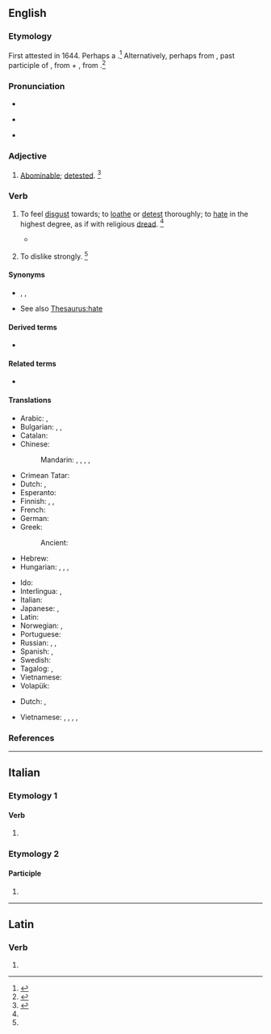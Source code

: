 ==English==

===Etymology===
First attested in 1644. Perhaps a {{back-form|en|abomination|nocap=1}}.<ref>{{R:CDOE|page=4}}</ref> Alternatively, perhaps from {{der|en|LL.|abōminātus}}, past participle of {{m|la|abōminarī||to deprecate as an ill omen}}, from {{m|la|ab}} + {{m|la|ominari||to forebode, presage}}, from {{m|la|omen}}.<ref>{{R:MW3 1976|page=5}}</ref>

===Pronunciation===
* {{audio|en|en-us-abominate.ogg|Audio (US)}}
* {{a|US}} {{IPA|en|/əˈbɒm.əˌnəɪt/|/əˈbɒm.ɪˌnəɪt/}}
* {{sense|adjective}} {{a|US}} {{IPA|en|/ə.ˈbɒm.ə.ˌnəɪt/|/ə.ˈbɒm.ɪ.ˌnəɪt/|/ə.ˈbɒm.ə.nət/}}

===Adjective===
{{en-adj}}

# {{lb|en|rare}} [[abominable|Abominable]]; [[detest]]ed. {{defdate|First attested in the late 16<sup>th</sup> century.}}<ref name=SOED>{{R:SOED5|page=6}}</ref>

===Verb===
{{en-verb}}

# {{lb|en|transitive}} To feel [[disgust]] towards; to [[loathe]] or [[detest]] thoroughly; to [[hate]] in the highest degree, as if with religious [[dread]]. {{defdate|First attested in the mid 17<sup>th</sup> century.}}<ref name=SOED/>
#: {{syn|en|abhor}}
#* {{quote-book|en|passage="Much as I '''abominate''' writing, I would not give up Mr. Collins's correspondence for any consideration."|title=Pride and Prejudice|author=Jane Austen|year=1813}}
# {{lb|en|transitive|colloquial}} To dislike strongly. {{defdate|First attested in the late 19<sup>th</sup> century.}}<ref name=SOED/>

====Synonyms====
* {{sense|to abhor}} {{l|en|abhor}}, {{l|en|loathe}}, {{l|en|detest}}
* See also [[Thesaurus:hate]]

====Derived terms====
* {{l|en|abominator}}

====Related terms====
* {{l|en|abomination}}

====Translations====
{{trans-top|to feel disgust towards, to hate in the highest degree}}
* Arabic: {{t|ar|مَقَت}}, {{t|ar|تَطَيَّر}}
* Bulgarian: {{t|bg|отвращавам се|sc=Cyrl}}, {{t|bg|гнуся се от|sc=Cyrl}}, {{t+|bg|ненавиждам|sc=Cyrl}}
* Catalan: {{t+|ca|abominar}}
* Chinese:
*: Mandarin: {{t+|cmn|憎恨|tr=zēnghèn|sc=Hani}}, {{t+|cmn|厭惡|sc=Hani}}, {{t+|cmn|厌恶|tr=yànwù|sc=Hani}}, {{t+|cmn|討厭|sc=Hani}}, {{t+|cmn|讨厌|tr=tǎoyàn|sc=Hani}}
* Crimean Tatar: {{t|crh|igrenmek}}
* Dutch: {{t+|nl|verachten}}, {{t+|nl|verafschuwen}}
* Esperanto: {{t+|eo|abomeni}}
* Finnish: {{t+|fi|vihata}}, {{t+|fi|inhota}}, {{t|fi|kammoksua}}
* French: {{t+|fr|abominer}}
* German: {{t+|de|verabscheuen}}
* Greek: {{t+|el|απεχθάνομαι}}
*: Ancient: {{t|grc|ἀποπτύω}}
* Hebrew: {{t|he|תיעב|tr=tiév}}
* Hungarian: {{t+|hu|undorodik}}, {{t+|hu|irtózik}}, {{t+|hu|utál}}, {{t+|hu|gyűlöl}}
{{trans-mid}}
* Ido: {{t+|io|abominar}}
* Interlingua: {{t|ia|abominar}}, {{t|ia|detestar}}
* Italian: {{t+|it|abominare}}
* Japanese: {{t+|ja|忌み嫌う|tr=imikirau|sc=Jpan}}, {{t+|ja|唾棄|alt=唾棄する|tr=daki suru}}
* Latin: {{t|la|abōminor}}
* Norwegian: {{t|no|føle avsky}}, {{t+|nb|avsky}}
* Portuguese: {{t+|pt|abominar}}
* Russian: {{t|ru|пита́ть отвраще́ние}}, {{t+|ru|ненави́деть}}, {{t+|ru|выносить|alt=не выноси́ть}}
* Spanish: {{t+|es|abominar}}, {{t+|es|detestar}}
* Swedish: {{t+|sv|avsky}}
* Tagalog: {{t|tl|maani}} {{qualifier|literally}}, {{t|tl|masuklam}} {{qualifier|literally}}
* Vietnamese: {{t+|vi|căm ghét}}
* Volapük: {{t+|vo|naudön}}
{{trans-bottom}}

{{trans-top|to dislike strongly}}
* Dutch: {{t|nl|gruwelen van}}, {{t|nl|walgen van}}
{{trans-mid}}
{{trans-bottom}}

{{checktrans-top}}
{{trans-mid}}
* Vietnamese: {{t+check|vi|ghê tởm}}, {{t-check|vi|ghét cay ghét đắng}}, {{t-check|vi|không ưa}}, {{t+check|vi|ghét mặt}}, {{t+check|vi|kinh tởm}}
{{trans-bottom}}

===References===
<references/>

----

==Italian==

===Etymology 1===

====Verb====
{{head|it|verb form}}

# {{inflection of|it|abominare||2|p|pres|indc|;|2|p|impr}}

===Etymology 2===

====Participle====
{{head|it|past participle form|g=f-p}}

# {{feminine plural of|it|abominato}}

----

==Latin==

===Verb===
{{la-verb-form|abōmināte}}

# {{inflection of|la|abōminō||2|p|pres|actv|impr}}